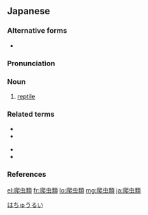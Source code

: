 {{also|爬蟲類|爬虫类}}
==Japanese==
{{ja-kanjitab|は|ちゅう|るい|yomi=o}}

===Alternative forms===
* {{l|ja|ハ虫類}}

===Pronunciation===
{{ja-pron|はちゅうるい|acc=2|acc_ref=NHK|y=ko}}

===Noun===
{{ja-noun|は.ちゅう.るい|head=[[爬虫]][[類]]}}

# [[reptile]]

===Related terms===
{{top2}}
* {{ja-r|魚類|ぎょるい|gyorui}}
* {{ja-r|鳥類|ちょうるい|chōrui}}
{{mid2}}
* {{ja-r|哺乳類|ほにゅうるい|honyūrui}}
* {{ja-r|両生類|りょうせいるい|ryōseirui}}
{{bottom}}

===References===
<references/>

[[Category:ja:Reptiles|はちゅうるい]]

[[el:爬虫類]]
[[fr:爬虫類]]
[[lo:爬虫類]]
[[mg:爬虫類]]
[[ja:爬虫類]]